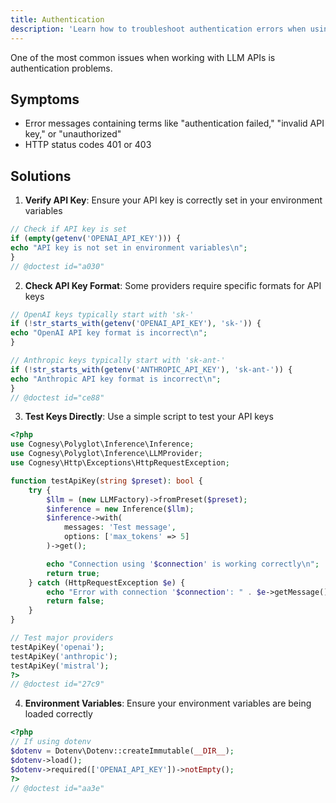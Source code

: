```yaml
---
title: Authentication
description: 'Learn how to troubleshoot authentication errors when using Polyglot.'
---
```


One of the most common issues when working with LLM APIs is authentication problems.

## Symptoms

- Error messages containing terms like "authentication failed," "invalid API key," or "unauthorized"
- HTTP status codes 401 or 403

## Solutions

1. **Verify API Key**: Ensure your API key is correctly set in your environment variables
```php
// Check if API key is set
if (empty(getenv('OPENAI_API_KEY'))) {
echo "API key is not set in environment variables\n";
}
// @doctest id="a030"
```

2. **Check API Key Format**: Some providers require specific formats for API keys
```php
// OpenAI keys typically start with 'sk-'
if (!str_starts_with(getenv('OPENAI_API_KEY'), 'sk-')) {
echo "OpenAI API key format is incorrect\n";
}

// Anthropic keys typically start with 'sk-ant-'
if (!str_starts_with(getenv('ANTHROPIC_API_KEY'), 'sk-ant-')) {
echo "Anthropic API key format is incorrect\n";
}
// @doctest id="ce88"
```

3. **Test Keys Directly**: Use a simple script to test your API keys

```php
<?php
use Cognesy\Polyglot\Inference\Inference;
use Cognesy\Polyglot\Inference\LLMProvider;
use Cognesy\Http\Exceptions\HttpRequestException;

function testApiKey(string $preset): bool {
    try {
        $llm = (new LLMFactory)->fromPreset($preset);
        $inference = new Inference($llm);
        $inference->with(
            messages: 'Test message',
            options: ['max_tokens' => 5]
        )->get();

        echo "Connection using '$connection' is working correctly\n";
        return true;
    } catch (HttpRequestException $e) {
        echo "Error with connection '$connection': " . $e->getMessage() . "\n";
        return false;
    }
}

// Test major providers
testApiKey('openai');
testApiKey('anthropic');
testApiKey('mistral');
?>
// @doctest id="27c9"
```

4. **Environment Variables**: Ensure your environment variables are being loaded correctly
```php
<?php
// If using dotenv
$dotenv = Dotenv\Dotenv::createImmutable(__DIR__);
$dotenv->load();
$dotenv->required(['OPENAI_API_KEY'])->notEmpty();
?>
// @doctest id="aa3e"
```
